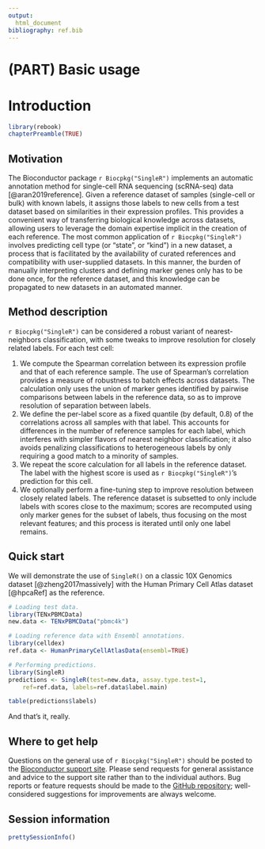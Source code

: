 ```yaml
---
output:
  html_document
bibliography: ref.bib
---
```


# (PART) Basic usage {-}

# Introduction

```r
library(rebook)
chapterPreamble(TRUE)
```

## Motivation

The Bioconductor package `r Biocpkg("SingleR")` implements an automatic annotation method 
for single-cell RNA sequencing (scRNA-seq) data [@aran2019reference].
Given a reference dataset of samples (single-cell or bulk) with known labels, 
it assigns those labels to new cells from a test dataset based on similarities in their expression profiles.
This provides a convenient way of transferring biological knowledge across datasets,
allowing users to leverage the domain expertise implicit in the creation of each reference.
The most common application of `r Biocpkg("SingleR")` involves predicting cell type (or "state", or "kind") in a new dataset,
a process that is facilitated by the availability of curated references and compatibility with user-supplied datasets.
In this manner, the burden of manually interpreting clusters and defining marker genes only has to be done once, for the reference dataset, and this knowledge can be propagated to new datasets in an automated manner.

## Method description

`r Biocpkg("SingleR")` can be considered a robust variant of nearest-neighbors classification,
with some tweaks to improve resolution for closely related labels.
For each test cell:

1. We compute the Spearman correlation between its expression profile and that of each reference sample.
The use of Spearman's correlation provides a measure of robustness to batch effects across datasets.
The calculation only uses the union of marker genes identified by pairwise comparisons between labels in the reference data,
so as to improve resolution of separation between labels.
2. We define the per-label score as a fixed quantile (by default, 0.8) of the correlations across all samples with that label.
This accounts for differences in the number of reference samples for each label, 
which interferes with simpler flavors of nearest neighbor classification;
it also avoids penalizing classifications to heterogeneous labels by only requiring a good match to a minority of samples.
3. We repeat the score calculation for all labels in the reference dataset.
The label with the highest score is used as `r Biocpkg("SingleR")`'s prediction for this cell.
4. We optionally perform a fine-tuning step to improve resolution between closely related labels.
The reference dataset is subsetted to only include labels with scores close to the maximum;
scores are recomputed using only marker genes for the subset of labels, thus focusing on the most relevant features;
and this process is iterated until only one label remains.

## Quick start

We will demonstrate the use of `SingleR()` on a classic 10X Genomics dataset [@zheng2017massively]
with the Human Primary Cell Atlas dataset [@hpcaRef] as the reference.

```r
# Loading test data.
library(TENxPBMCData)
new.data <- TENxPBMCData("pbmc4k")

# Loading reference data with Ensembl annotations.
library(celldex)
ref.data <- HumanPrimaryCellAtlasData(ensembl=TRUE)

# Performing predictions.
library(SingleR)
predictions <- SingleR(test=new.data, assay.type.test=1, 
    ref=ref.data, labels=ref.data$label.main)

table(predictions$labels)
```

And that's it, really.

## Where to get help

Questions on the general use of `r Biocpkg("SingleR")` should be posted to 
the [Bioconductor support site](https://support.bioconductor.org).
Please send requests for general assistance and advice to the
support site rather than to the individual authors.
Bug reports or feature requests should be made to the [GitHub repository](https://github.com/LTLA/SingleR);
well-considered suggestions for improvements are always welcome.

## Session information {-}

```r
prettySessionInfo()
```
